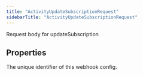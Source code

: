 ```yaml
---
title: "ActivityUpdateSubscriptionRequest"
sidebarTitle: "ActivityUpdateSubscriptionRequest"
---
```


Request body for updateSubscription

## Properties

<ResponseField name="tag" type="string">

</ResponseField>



<ResponseField name="webhookId" type="string">
The unique identifier of this webhook config.
</ResponseField>



